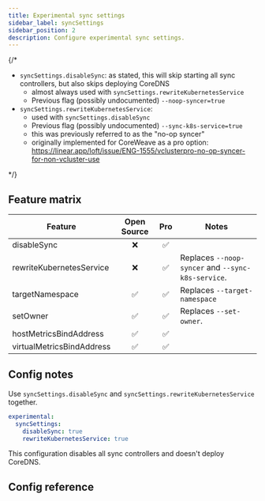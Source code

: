 ```yaml
---
title: Experimental sync settings
sidebar_label: syncSettings
sidebar_position: 2
description: Configure experimental sync settings.
---
```



{/*

- `syncSettings.disableSync`: as stated, this will skip starting all sync controllers, but also skips deploying CoreDNS
  - almost always used with `syncSettings.rewriteKubernetesService`
  - Previous flag (possibly undocumented) `--noop-syncer=true`
- `syncSettings.rewriteKubernetesService`:
  - used with `syncSettings.disableSync`
  - Previous flag (possibly undocumented) `--sync-k8s-service=true`
  - this was previously referred to as the "no-op syncer"
  - originally implemented for CoreWeave as a pro option: https://linear.app/loft/issue/ENG-1555/vclusterpro-no-op-syncer-for-non-vcluster-use

*/}

## Feature matrix

| Feature  |  Open Source | Pro | Notes |
| -------- | :---------:  | :---------: |    ------- |
| disableSync              |  :x:            |      :white_check_mark:             | |
| rewriteKubernetesService              |    :x:           |   :white_check_mark:                | Replaces `--noop-syncer` and `--sync-k8s-service`. |
|  targetNamespace             |   :white_check_mark:            |  :white_check_mark:                  |  Replaces `--target-namespace` |
|  setOwner             |     :white_check_mark:          |   :white_check_mark:                 |  Replaces `--set-owner`.|
|  hostMetricsBindAddress             |   :white_check_mark:            |     :white_check_mark:               | |
| virtualMetricsBindAddress              |    :white_check_mark:           |  :white_check_mark:                  | |


## Config notes

Use `syncSettings.disableSync` and `syncSettings.rewriteKubernetesService` together.

```yaml
experimental:
  syncSettings:
    disableSync: true
    rewriteKubernetesService: true
```

This configuration disables all sync controllers and doesn't deploy CoreDNS.

## Config reference

<ExperimentalSyncSettings/>
